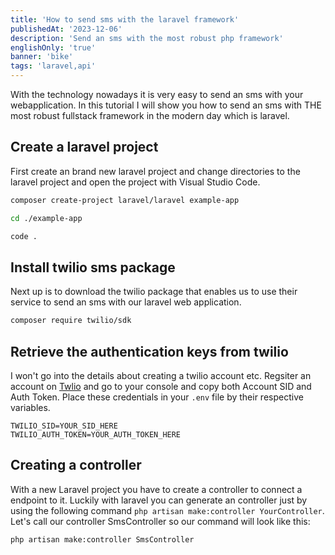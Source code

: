 ```yaml
---
title: 'How to send sms with the laravel framework'
publishedAt: '2023-12-06'
description: 'Send an sms with the most robust php framework'
englishOnly: 'true'
banner: 'bike'
tags: 'laravel,api'
---
```

With the technology nowadays it is very easy to send an sms with your webapplication. In this tutorial I will show you how to send an sms with THE most robust fullstack framework in the modern day which is laravel. 

## Create a laravel project
First create an brand new laravel project and change directories to the laravel project and open the project with Visual Studio Code.
```bash
composer create-project laravel/laravel example-app

cd ./example-app

code .
```

## Install twilio sms package
Next up is to download the twilio package that enables us to use their service to send an sms with our laravel web application.

```bash
composer require twilio/sdk
```
## Retrieve the authentication keys from twilio
I won't go into the details about creating a twilio account etc. Regsiter an account on [Twlio](https://twilio.com/) and go to your console and copy both Account SID and Auth Token. Place these credentials in your `.env` file by their respective variables.

```env
TWILIO_SID=YOUR_SID_HERE
TWILIO_AUTH_TOKEN=YOUR_AUTH_TOKEN_HERE
```
## Creating a controller
With a new Laravel project you have to create a controller to connect a endpoint to it. Luckily with laravel you can generate an controller just by using the following command `php artisan make:controller YourController`. Let's call our controller SmsController so our command will look like this:
```env
php artisan make:controller SmsController
```